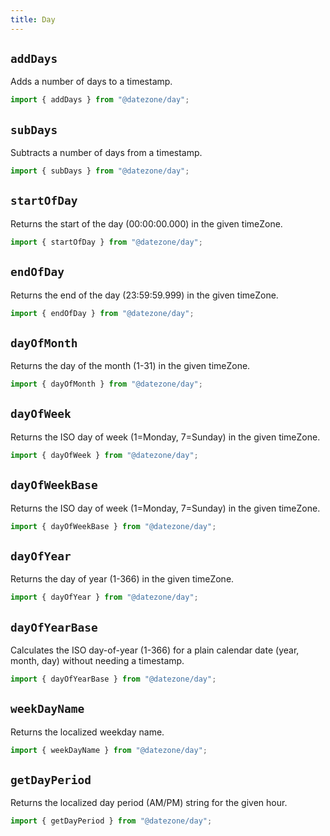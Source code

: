 ```yaml
---
title: Day
---
```


## `addDays`

Adds a number of days to a timestamp.

```ts
import { addDays } from "@datezone/day";
```

<CodeExample file="reference/day/addDays.ts" title="addDays" />

## `subDays`

Subtracts a number of days from a timestamp.

```ts
import { subDays } from "@datezone/day";
```

<CodeExample file="reference/day/subDays.ts" title="subDays" />

## `startOfDay`

Returns the start of the day (00:00:00.000) in the given timeZone.

```ts
import { startOfDay } from "@datezone/day";
```

<CodeExample file="reference/day/startOfDay.ts" title="startOfDay" />

## `endOfDay`

Returns the end of the day (23:59:59.999) in the given timeZone.

```ts
import { endOfDay } from "@datezone/day";
```

<CodeExample file="reference/day/endOfDay.ts" title="endOfDay" />

## `dayOfMonth`

Returns the day of the month (1-31) in the given timeZone.

```ts
import { dayOfMonth } from "@datezone/day";
```

<CodeExample file="reference/day/dayOfMonth.ts" title="dayOfMonth" />

## `dayOfWeek`

Returns the ISO day of week (1=Monday, 7=Sunday) in the given timeZone.

```ts
import { dayOfWeek } from "@datezone/day";
```

<CodeExample file="reference/day/dayOfWeek.ts" title="dayOfWeek" />

## `dayOfWeekBase`

Returns the ISO day of week (1=Monday, 7=Sunday) in the given timeZone.

```ts
import { dayOfWeekBase } from "@datezone/day";
```

<CodeExample file="reference/day/dayOfWeekBase.ts" title="dayOfWeekBase" />

## `dayOfYear`

Returns the day of year (1-366) in the given timeZone.

```ts
import { dayOfYear } from "@datezone/day";
```

<CodeExample file="reference/day/dayOfYear.ts" title="dayOfYear" />

## `dayOfYearBase`

Calculates the ISO day-of-year (1-366) for a plain calendar date (year, month, day) without needing a timestamp.

```ts
import { dayOfYearBase } from "@datezone/day";
```

<CodeExample file="reference/day/dayOfYearBase.ts" title="dayOfYearBase" />

## `weekDayName`

Returns the localized weekday name.

```ts
import { weekDayName } from "@datezone/day";
```

<CodeExample file="reference/day/weekDayName.ts" title="weekDayName" />

## `getDayPeriod`

Returns the localized day period (AM/PM) string for the given hour.

```ts
import { getDayPeriod } from "@datezone/day";
```

<CodeExample file="reference/day/getDayPeriod.ts" title="getDayPeriod" />
